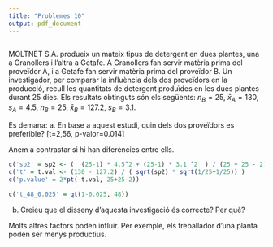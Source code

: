 ```yaml
---
title: "Problemes 10"
output: pdf_document
---
```


```r

```

MOLTNET S.A. produeix un mateix tipus de detergent en dues plantes, una a Granollers i l'altra a Getafe. A Granollers fan servir matèria prima del proveïdor A, i a Getafe fan servir matèria prima del proveïdor B. Un investigador, per comparar la influència dels dos proveïdors en la producció, recull les quantitats de detergent produïdes en les dues plantes durant 25 dies. Els resultats obtinguts són els següents: $n_B=25$, $\bar{x}_A = 130$, $s_A = 4.5$, $n_B=25$, $\bar{x}_B = 127.2$, $s_B = 3.1$.

Es demana:
a. 	En base a aquest estudi, quin dels dos proveïdors es preferible? [t=2,56, p-valor=0.014]

Anem a contrastar si hi han diferències entre ells.

```r
c('sp2' = sp2 <- (  (25-1) * 4.5^2 + (25-1) * 3.1 ^2  ) / (25 + 25 - 2) )
c('t' = t.val <- (130 - 127.2) / ( sqrt(sp2) * sqrt(1/25+1/25)) )
c('p.value' = 2*pt(-t.val, 25+25-2))
```

```r
c('t_48_0.025' = qt(1-0.025, 48))
```

b. 	Creieu que el disseny d'aquesta investigació és correcte? Per què?

Molts altres factors poden influir. Per exemple, els treballador d'una planta poden ser menys productius.